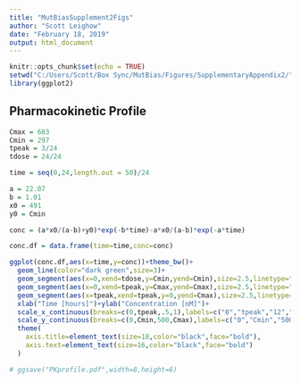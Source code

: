 ```yaml
---
title: "MutBiasSupplement2Figs"
author: "Scott Leighow"
date: "February 18, 2019"
output: html_document
---
```


```r
knitr::opts_chunk$set(echo = TRUE)
setwd("C:/Users/Scott/Box Sync/MutBias/Figures/SupplementaryAppendix2/")
library(ggplot2)
```

## Pharmacokinetic Profile

```r

Cmax = 683
Cmin = 297
tpeak = 3/24
tdose = 24/24

time = seq(0,24,length.out = 50)/24

a = 22.07
b = 1.01
x0 = 491
y0 = Cmin

conc = (a*x0/(a-b)+y0)*exp(-b*time)-a*x0/(a-b)*exp(-a*time)

conc.df = data.frame(time=time,conc=conc)

ggplot(conc.df,aes(x=time,y=conc))+theme_bw()+
  geom_line(color="dark green",size=3)+
  geom_segment(aes(x=0,xend=tdose,y=Cmin,yend=Cmin),size=2.5,linetype="dashed",color="gray75")+
  geom_segment(aes(x=0,xend=tpeak,y=Cmax,yend=Cmax),size=2.5,linetype="dashed",color="gray75")+
  geom_segment(aes(x=tpeak,xend=tpeak,y=0,yend=Cmax),size=2.5,linetype="dashed",color="gray75")+
  xlab("Time [hours]")+ylab("Concentration [nM]")+
  scale_x_continuous(breaks=c(0,tpeak,.5,1),labels=c("0","tpeak","12","24"))+
  scale_y_continuous(breaks=c(0,Cmin,500,Cmax),labels=c("0","Cmin","500","Cmax"))+
  theme(
    axis.title=element_text(size=18,color="black",face="bold"),
    axis.text=element_text(size=16,color="black",face="bold")
  )

# ggsave("PKprofile.pdf",width=8,height=6)

```

